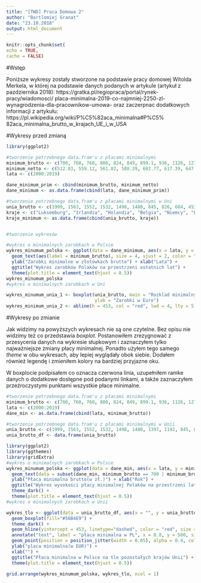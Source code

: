 ---
title: "[TWD] Praca Domowa 2"
author: "Bartlomiej Granat"
date: "23.10.2018"
output: html_document
---
  
  ```{r setup, echo = FALSE}
knitr::opts_chunk$set(
  echo = TRUE,
  cache = FALSE)

```

\pagebreak

#Wstęp

Poniższe wykresy zostały stworzone na podstawie pracy domowej Witolda Merkela, w której na podstawie danych podanych w artykule
(artykuł z pazdziernika 2018): https://gratka.pl/regiopraca/portal/rynek-pracy/wiadomosci/
placa-minimalna-2019-co-najmniej-2250-zl-wynagrodzenia-dla-pracownikow-umowa- oraz zaczerpnac
dodatkowych informacji z artykułu: https://pl.wikipedia.org/wiki/P%C5%82aca_minimalna#P%C5%
82aca_minimalna_brutto_w_krajach_UE_i_w_USA

#Wykresy przed zmianą

```{r echo = FALSE}
library(ggplot2)

#tworzenie potrzebnego data.fram'u z płacami minimalnymi
minimum_brutto <- c(700, 760, 760, 800, 824, 849, 899.1, 936, 1126, 1276, 1317, 1386, 1500, 1600, 1680, 1750, 1850, 2000, 2100, 2250)
minimum_netto <- c(512.83, 559.12, 561.82, 588.39, 602.77, 617.39, 647.93, 686.45, 845.17, 954.96, 984.15, 1032.34, 1111.86, 1181.38, 1237.20, 1286.16, 1355.69, 1459.48, 1530, 1633.78)
lata <- c(2000:2019)

dane_minimum_prim <- cbind(minimum_brutto, minimum_netto)
dane_minimum <- as.data.frame(cbind(lata, dane_minimum_prim))

#tworzenie potrzebnego data.fram'u z płacami minimalnymi w Uni
unia_brutto <- c(1999, 1563, 1552, 1532, 1498, 1480, 845, 826, 684, 453, 407, 380)
kraje <- c("Luksemburg", "Irlandia", "Holandia", "Belgia", "Niemcy", "Francja", "Srednia w UE", "Hiszpania", "Gracja", "Polska", "Czechy", "Litwa")
kraje_minimum <- as.data.frame(cbind(unia_brutto, kraje))


#tworzenie wykresów

#wykres o minimalnych zarobkach w Polsce
wykres_minumum_polska <- ggplot(data = dane_minimum, aes(x = lata, y = minimum_brutto)) + geom_col(fill = lata) +
  geom_text(aes(label = minimum_brutto), size = 4, vjust = 2, color = "white") +
  ylab("Zarobki minimalne w złotówkach brutto") + xlab("Lata") + 
  ggtitle("Wykres zarobków Polaków na przestrzeni ostatnich lat") +
  theme(plot.title = element_text(hjust = 0.5))
wykres_minumum_polska
#wykres o minimalnych zarobkach w Uni

wykres_minumum_unia_1 <- boxplot(unia_brutto, main = "Rozklad minimalnych zarobkow \n w Uni Europejskiej",
                                 ylab = "Zarobki w Euro")
wykres_minimum_unia_2 <- abline(h = 453, col = "red", lwd = 4, lty = 5)
```


#Wykresy po zmianie

Jak widzimy na powyższych wykresach nie są one czytelne. Bez opisu nie widzimy też co przedstawia $boxplot$. Postanowiłem zrezygnować z przesycenia danych na wykresie słupkowym i zaznaczyłem tylko najważniejsze zmiany płacy minimalnej. Ponadto użyłem tego samego $theme$ w obu wykresach, aby lepiej wyglądały obok siebie. Dodałem również legendę i zmieniłem kolory na bardziej przyjazne oku.

W boxplocie podpisałem co oznacza czerwona linia, uzupełniłem ramke danych o dodatkowe dostępne pod podanymi linkami, a także zaznaczyłem przeźroczystymi punktami wszystkie płace minimalne.

```{r echo = FALSE}
#tworzenie potrzebnego data.fram'u z płacami minimalnymi
minimum_brutto <- c(700, 760, 760, 800, 824, 849, 899.1, 936, 1126, 1276, 1317, 1386, 1500, 1600, 1680, 1750, 1850, 2000, 2100, 2250)
lata <- c(2000:2019)
dane_min <- as.data.frame(cbind(lata, minimum_brutto))

#tworzenie potrzebnego data.fram'u z płacami minimalnymi w Unii
unia_brutto <- c(1999, 1563, 1552, 1532, 1498, 1480, 1397, 1192, 845, 826, 791,736,684,650,470, 453, 433, 412, 407, 380, 380, 318, 235)
unia_brutto_df <- data.frame(unia_brutto)
```

```{r fig.height= 10}
library(ggplot2)
library(ggthemes)
library(gridExtra)
#wykres o minimalnych zarobkach w Polsce
wykres_minumum_polska <- ggplot(data = dane_min, aes(x = lata, y = minimum_brutto, fill = minimum_brutto)) + geom_bar(stat = "identity") +
  geom_text(data = subset(dane_min, minimum_brutto == 700 | minimum_brutto == 2250 | minimum_brutto == 1126 | minimum_brutto == 1276 | minimum_brutto == 936 |minimum_brutto == 1850 | minimum_brutto == 2000 ),aes(label = minimum_brutto), size = 3, vjust = 1, color = "white") +
  ylab("Płaca minimalna brutto(w zł.)") + xlab("Rok") + 
  ggtitle("Wykres wysokości płacy minimalnej Polaków na przestrzeni lat") +
  theme_dark() +
  theme(plot.title = element_text(hjust = 0.5))
#wykres o minimalnych zarobkach w Unii

wykres_tlo <- ggplot(data = unia_brutto_df, aes(x = "", y = unia_brutto)) +
  geom_boxplot(fill="#56B4E9") +
  theme_dark() + 
  geom_hline(yintercept = 453, linetype="dashed", color = "red", size = 2) +
  annotate("text", label = "płaca minimalna w PL", x = 0.8, y = 500, size = 5, color = "red") +
  geom_point(position = position_jitter(width = 0.05), alpha = 0.4, color = "white", size = 2) + 
  ylab("placa minimalna(w EUR)") +
  xlab("") +
  ggtitle("Płaca minimalna w Polsce na tle pozostałych krajów Unii") +
  theme(plot.title = element_text(hjust = 0.5))

grid.arrange(wykres_minumum_polska, wykres_tlo, ncol = 1)
```